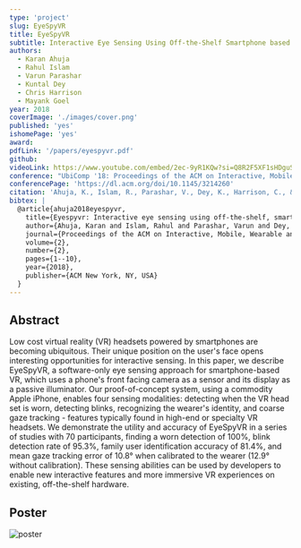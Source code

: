 ```yaml
---
type: 'project'
slug: EyeSpyVR
title: EyeSpyVR
subtitle: Interactive Eye Sensing Using Off-the-Shelf Smartphone based VR headsets
authors:
  - Karan Ahuja
  - Rahul Islam
  - Varun Parashar
  - Kuntal Dey
  - Chris Harrison
  - Mayank Goel
year: 2018
coverImage: './images/cover.png'
published: 'yes'
ishomePage: 'yes'
award:
pdfLink: '/papers/eyespyvr.pdf'
github:
videoLink: https://www.youtube.com/embed/2ec-9yR1KQw?si=Q8R2F5XF1sHDguS-
conference: "UbiComp '18: Proceedings of the ACM on Interactive, Mobile, Wearable and Ubiquitous Technologies"
conferencePage: 'https://dl.acm.org/doi/10.1145/3214260'
citation: 'Ahuja, K., Islam, R., Parashar, V., Dey, K., Harrison, C., & Goel, M. (2018). Eyespyvr: Interactive eye sensing using off-the-shelf, smartphone-based vr headsets. Proceedings of the ACM on Interactive, Mobile, Wearable and Ubiquitous Technologies, 2(2), 1-10.'
bibtex: |
  @article{ahuja2018eyespyvr,
    title={Eyespyvr: Interactive eye sensing using off-the-shelf, smartphone-based vr headsets},
    author={Ahuja, Karan and Islam, Rahul and Parashar, Varun and Dey, Kuntal and Harrison, Chris and Goel, Mayank},
    journal={Proceedings of the ACM on Interactive, Mobile, Wearable and Ubiquitous Technologies},
    volume={2},
    number={2},
    pages={1--10},
    year={2018},
    publisher={ACM New York, NY, USA}
  }
---
```


## Abstract

Low cost virtual reality (VR) headsets powered by smartphones are becoming ubiquitous. Their unique position on the user's face opens interesting opportunities for interactive sensing. In this paper, we describe EyeSpyVR, a software-only eye sensing approach for smartphone-based VR, which uses a phone's front facing camera as a sensor and its display as a passive illuminator. Our proof-of-concept system, using a commodity Apple iPhone, enables four sensing modalities: detecting when the VR head set is worn, detecting blinks, recognizing the wearer's identity, and coarse gaze tracking - features typically found in high-end or specialty VR headsets. We demonstrate the utility and accuracy of EyeSpyVR in a series of studies with 70 participants, finding a worn detection of 100%, blink detection rate of 95.3%, family user identification accuracy of 81.4%, and mean gaze tracking error of 10.8° when calibrated to the wearer (12.9° without calibration). These sensing abilities can be used by developers to enable new interactive features and more immersive VR experiences on existing, off-the-shelf hardware.

## Poster

![poster](./images/eye_spy_vr_poster.png)
